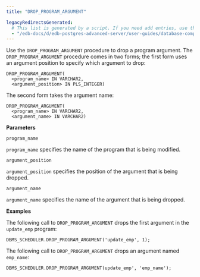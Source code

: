 ```yaml
---
title: "DROP_PROGRAM_ARGUMENT"

legacyRedirectsGenerated:
  # This list is generated by a script. If you need add entries, use the `legacyRedirects` key.
  - "/edb-docs/d/edb-postgres-advanced-server/user-guides/database-compatibility-for-oracle-developers-built-in-package-guide/12/Database_Compatibility_for_Oracle_Developers_Built-in_Package_Guide.1.41.html"
---
```


Use the `DROP_PROGRAM_ARGUMENT` procedure to drop a program argument. The `DROP_PROGRAM_ARGUMENT` procedure comes in two forms; the first form uses an argument position to specify which argument to drop:

```text
DROP_PROGRAM_ARGUMENT(
  <program_name> IN VARCHAR2,
  <argument_position> IN PLS_INTEGER)
```

The second form takes the argument name:

```text
DROP_PROGRAM_ARGUMENT(
  <program_name> IN VARCHAR2,
  <argument_name> IN VARCHAR2)
```

**Parameters**

`program_name`

 `program_name` specifies the name of the program that is being modified.

`argument_position`

 `argument_position` specifies the position of the argument that is being dropped.

`argument_name`

 `argument_name` specifies the name of the argument that is being dropped.

**Examples**

The following call to `DROP_PROGRAM_ARGUMENT` drops the first argument in the `update_emp` program:

```text
DBMS_SCHEDULER.DROP_PROGRAM_ARGUMENT('update_emp', 1);
```

The following call to `DROP_PROGRAM_ARGUMENT` drops an argument named `emp_name`:

```text
DBMS_SCHEDULER.DROP_PROGRAM_ARGUMENT(update_emp', 'emp_name');
```
